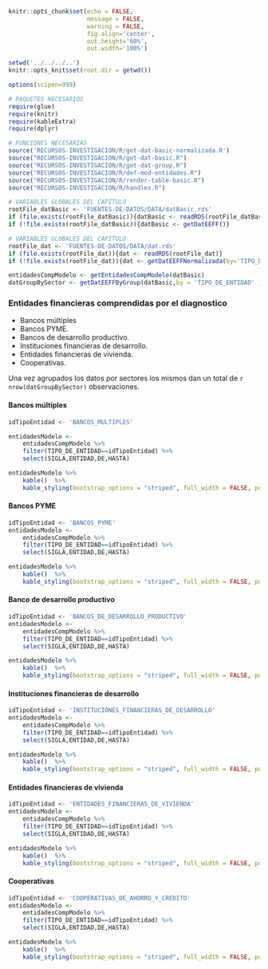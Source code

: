 <!-- Configuración CHUNKS -->

```r

knitr::opts_chunk$set(echo = FALSE,
                      message = FALSE,
                      warning = FALSE,
                      fig.align='center',
                      out.height='60%',
                      out.width='100%')

setwd('../../../..')
knitr::opts_knit$set(root.dir = getwd())

options(scipen=999)

```

```r
# PAQUETES NECESARIOS
require(glue)
require(knitr)
require(kableExtra)
require(dplyr)

# FUNCIONES NECESARIAS
source('RECURSOS-INVESTIGACION/R/get-dat-basic-normalizada.R')
source("RECURSOS-INVESTIGACION/R/get-dat-basic.R")
source("RECURSOS-INVESTIGACION/R/get-dat-group.R")
source("RECURSOS-INVESTIGACION/R/def-mod-entidades.R")
source("RECURSOS-INVESTIGACION/R/render-table-basic.R")
source("RECURSOS-INVESTIGACION/R/handles.R")

# VARIABLES GLOBALES DEL CAPITULO
rootFile_datBasic <- 'FUENTES-DE-DATOS/DATA/datBasic.rds' 
if (file.exists(rootFile_datBasic)){datBasic <- readRDS(rootFile_datBasic)}
if (!file.exists(rootFile_datBasic)){datBasic <- getDatEEFF()}

# VARIABLES GLOBALES DEL CAPITULO
rootFile_dat <- 'FUENTES-DE-DATOS/DATA/dat.rds' 
if (file.exists(rootFile_dat)){dat <- readRDS(rootFile_dat)}
if (!file.exists(rootFile_dat)){dat <- getDatEEFFNormalizada(by='TIPO_DE_ENTIDAD')}

entidadesCompModelo <- getEntidadesCompModelo(datBasic)
datGroupBySector <- getDatEEFFByGroup(datBasic,by = 'TIPO_DE_ENTIDAD' )
```

### Entidades financieras comprendidas por el diagnostico

- Bancos múltiples
- Bancos PYME.
- Bancos de desarrollo productivo.
- Instituciones financieras de desarrollo.
- Entidades financieras de vivienda.
- Cooperativas.

Una vez agrupados los datos por sectores los mismos dan un total de `r nrow(datGroupBySector)` observaciones.

#### Bancos múltiples

```r
idTipoEntidad <- 'BANCOS_MULTIPLES'

entidadesModelo <- 
    entidadesCompModelo %>% 
    filter(TIPO_DE_ENTIDAD==idTipoEntidad) %>%
    select(SIGLA,ENTIDAD,DE,HASTA)

entidadesModelo %>% 
    kable()  %>%
    kable_styling(bootstrap_options = "striped", full_width = FALSE, position="center",font_size = 9)
```

#### Bancos PYME

```r
idTipoEntidad <- 'BANCOS_PYME'
entidadesModelo <- 
    entidadesCompModelo %>% 
    filter(TIPO_DE_ENTIDAD==idTipoEntidad) %>%
    select(SIGLA,ENTIDAD,DE,HASTA)

entidadesModelo %>% 
    kable()  %>%
    kable_styling(bootstrap_options = "striped", full_width = FALSE, position="center",font_size = 9)
```

#### Banco de desarrollo productivo

```r
idTipoEntidad <- 'BANCOS_DE_DESARROLLO_PRODUCTIVO'
entidadesModelo <- 
    entidadesCompModelo %>% 
    filter(TIPO_DE_ENTIDAD==idTipoEntidad) %>%
    select(SIGLA,ENTIDAD,DE,HASTA)

entidadesModelo %>% 
    kable()  %>%
    kable_styling(bootstrap_options = "striped", full_width = FALSE, position="center",font_size = 9)
```

#### Instituciones financieras de desarrollo

```r
idTipoEntidad <- 'INSTITUCIONES_FINANCIERAS_DE_DESARROLLO'
entidadesModelo <- 
    entidadesCompModelo %>% 
    filter(TIPO_DE_ENTIDAD==idTipoEntidad) %>%
    select(SIGLA,ENTIDAD,DE,HASTA)

entidadesModelo %>% 
    kable()  %>%
    kable_styling(bootstrap_options = "striped", full_width = FALSE, position="center",font_size = 9)
```


#### Entidades financieras de vivienda

```r
idTipoEntidad <- 'ENTIDADES_FINANCIERAS_DE_VIVIENDA'
entidadesModelo <- 
    entidadesCompModelo %>% 
    filter(TIPO_DE_ENTIDAD==idTipoEntidad) %>%
    select(SIGLA,ENTIDAD,DE,HASTA)

entidadesModelo %>% 
    kable()  %>%
    kable_styling(bootstrap_options = "striped", full_width = FALSE, position="center",font_size = 9)
```

#### Cooperativas

```r
idTipoEntidad <- 'COOPERATIVAS_DE_AHORRO_Y_CREDITO'
entidadesModelo <- 
    entidadesCompModelo %>% 
    filter(TIPO_DE_ENTIDAD==idTipoEntidad) %>%
    select(SIGLA,ENTIDAD,DE,HASTA)

entidadesModelo %>% 
    kable()  %>%
    kable_styling(bootstrap_options = "striped", full_width = FALSE, position="center",font_size = 8)
```

